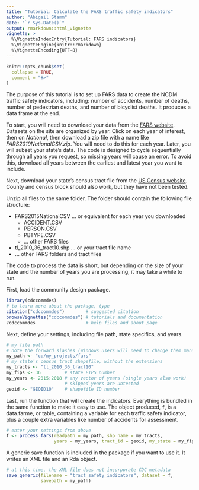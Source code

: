 ```yaml
---
title: "Tutorial: Calculate the FARS traffic safety indicators"
author: "Abigail Stamm"
date: "`r Sys.Date()`"
output: rmarkdown::html_vignette
vignette: >
  %\VignetteIndexEntry{Tutorial: FARS indicators}
  %\VignetteEngine{knitr::rmarkdown}
  %\VignetteEncoding{UTF-8}
---
```


```r
knitr::opts_chunk$set(
  collapse = TRUE,
  comment = "#>"
)
```

The purpose of this tutorial is to set up FARS data to create the NCDM traffic safety indicators, including: number of accidents, number of deaths, number of pedestrian deaths, and number of bicyclist deaths. It produces a data frame at the end.

To start, you will need to download your data from the [FARS website](https://www.nhtsa.gov/node/97996/251). Datasets on the site are organized by year. Click on each year of interest, then on *National*, then download a zip file with a name like *FARS2019NationalCSV.zip*. You will need to do this for each year. Later, you will subset your state's data. The code is designed to cycle sequentially through all years you request, so missing years will cause an error. To avoid this, download all years between the earliest and latest year you want to include.

Next, download your state's census tract file from the [US Census website](https://www.census.gov/cgi-bin/geo/shapefiles/index.php). County and census block should also work, but they have not been tested. 

Unzip all files to the same folder. The folder should contain the following file structure:

- FARS2015NationalCSV ... or equivalent for each year you downloaded 
    - ACCIDENT.CSV
    - PERSON.CSV
    - PBTYPE.CSV
    - ... other FARS files
- tl_2010_36_tract10.shp ... or your tract file name
- ... other FARS folders and tract files

The code to process the data is short, but depending on the size of your state and the number of years you are processing, it may take a while to run. 

First, load the community design package.

```r
library(cdccommdes)
# to learn more about the package, type 
citation("cdccommdes")        # suggested citation
browseVignettes("cdccommdes") # tutorials and documentation
?cdccommdes                   # help files and about page
```

Next, define your settings, including file path, state specifics, and years.

```r
# my file path
# note the forward slashes (Windows users will need to change them manually)
my_path <- "c:/my_projects/fars"
# my state's census tract shapefile, without the extensions
my_tracts <- "tl_2010_36_tract10"
my_fips <- 36         # state FIPS number
my_years <- 2015:2018 # any vector of years (single years also work)
                      # skipped years are untested
geoid <- "GEOID10"    # shapefile ID number 
```

Last, run the function that will create the indicators. Everything is bundled in the same function to make it easy to use. The object produced, `f`, is a data.farme, or table, containing a variable for each traffic safety indicator, plus a couple extra variables like number of accidents for assessment. 

```r
# enter your settings from above
f <- process_fars(readpath = my_path, shp_name = my_tracts, 
                  years = my_years, tract_id = geoid, my_state = my_fips)
```

A generic save function is included in the package if you want to use it. It writes an XML file and an Rda object.

```r
# at this time, the XML file does not incorporate CDC metadata
save_generic(filename = "tract_safety_indicators", dataset = f, 
             savepath = my_path)
```


